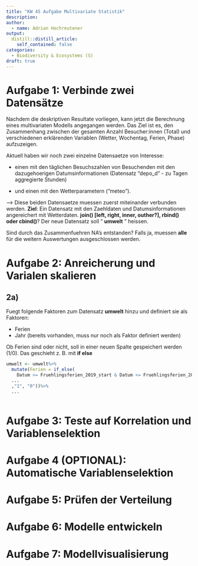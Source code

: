 ```yaml
---
title: "KW 45 Aufgabe Multivariate Statistik"
description:
author:
  - name: Adrian Hochreutener
output:
  distill::distill_article:
    self_contained: false
categories:
  - Biodiversity & Ecosystems (S)
draft: true
---
```


# Aufgabe 1: Verbinde zwei Datensätze

Nachdem die deskriptiven Resultate vorliegen, kann jetzt die Berechnung eines multivariaten Modells angegangen werden. Das Ziel ist es, den Zusammenhang zwischen der gesamten Anzahl Besucher:innen (Total) und verschiedenen erklärenden Variablen (Wetter, Wochentag, Ferien, Phase) aufzuzeigen.

Aktuell haben wir noch zwei einzelne Datensaetze von Interesse:

- einen mit den täglichen Besuchszahlen von Besuchenden mit den dazugehoerigen Datumsinformationen (Datensatz "depo_d" - zu Tagen aggregierte Stunden) 

- und einen mit den Wetterparametern ("meteo"). 

--> Diese beiden Datensaetze muessen zuerst miteinander verbunden werden. __Ziel__: Ein Datensatz mit den Zaehldaten und Datumsinformationen angereichert mit Wetterdaten. __join() [left, right, inner, outher?], rbind() oder cbind()__? Der neue Datensatz soll " __umwelt__ " heissen.

Sind durch das Zusammenfuehren NA's entstanden? Falls ja, muessen __alle__ für die weitern Auswertungen ausgeschlossen werden.

# Aufgabe 2: Anreicherung und Varialen skalieren

## 2a) 
Fuegt folgende Faktoren zum Datensatz __umwelt__ hinzu und definiert sie als Faktoren:

- Ferien
- Jahr (bereits vorhanden, muss nur noch als Faktor definiert werden)

Ob Ferien sind oder nicht, soll in einer neuen Spalte gespeichert werden (1/0). Das geschieht z. B. mit __if else__

```r
umwelt <- umwelt%>%
  mutate(Ferien = if_else(
    Datum >= Fruehlingsferien_2019_start & Datum <= Fruehlingsferien_2019_ende | # das "|" bedeutet "oder"
  ...
  ,"1", "0"))%>%
  ...
    
```



# Aufgabe 3: Teste auf Korrelation und Variablenselektion

# Aufgabe 4 (OPTIONAL): Automatische Variablenselektion

# Aufgabe 5: Prüfen der Verteilung

# Aufgabe 6: Modelle entwickeln

# Aufgabe 7: Modellvisualisierung




